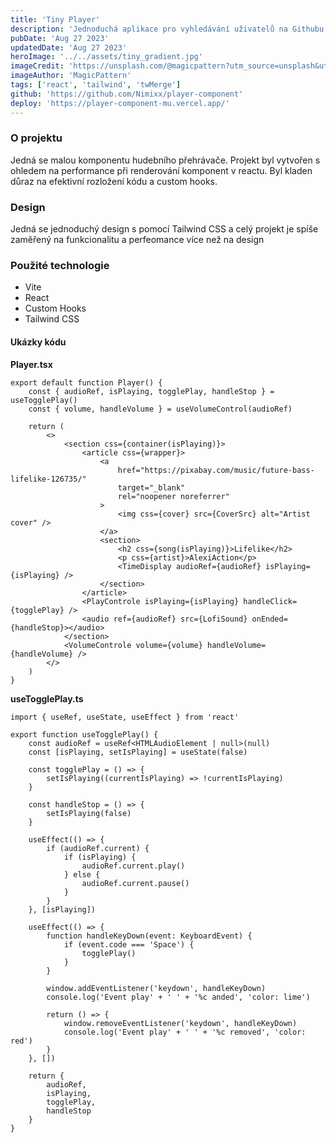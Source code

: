 ```yaml
---
title: 'Tiny Player'
description: 'Jednoduchá aplikace pro vyhledávání uživatelů na Githubu. Využívá Github API a moderní technologie jako React Hooks, TanStak Query, Axios, Tailwind a další. Data jsou cachována a aplikace je plně responzivní.'
pubDate: 'Aug 27 2023'
updatedDate: 'Aug 27 2023'
heroImage: '../../assets/tiny_gradient.jpg'
imageCredit: 'https://unsplash.com/@magicpattern?utm_source=unsplash&utm_medium=referral&utm_content=creditCopyText'
imageAuthor: 'MagicPattern'
tags: ['react', 'tailwind', 'twMerge']
github: 'https://github.com/Nimixx/player-component'
deploy: 'https://player-component-mu.vercel.app/'
---
```


### O projektu

Jedná se malou komponentu hudebního přehrávače. Projekt byl vytvořen s ohledem na performance při renderování komponent v reactu. Byl kladen důraz na efektivní rozložení kódu a custom hooks.

### Design

Jedná se jednoduchý design s pomocí Tailwind CSS a celý projekt je spíše zaměřený na funkcionalitu a perfeomance více než na design

### Použité technologie

- Vite
- React
- Custom Hooks
- Tailwind CSS

#### Ukázky kódu

**Player.tsx**

```tsx
export default function Player() {
	const { audioRef, isPlaying, togglePlay, handleStop } = useTogglePlay()
	const { volume, handleVolume } = useVolumeControl(audioRef)

	return (
		<>
			<section css={container(isPlaying)}>
				<article css={wrapper}>
					<a
						href="https://pixabay.com/music/future-bass-lifelike-126735/"
						target="_blank"
						rel="noopener noreferrer"
					>
						<img css={cover} src={CoverSrc} alt="Artist cover" />
					</a>
					<section>
						<h2 css={song(isPlaying)}>Lifelike</h2>
						<p css={artist}>AlexiAction</p>
						<TimeDisplay audioRef={audioRef} isPlaying={isPlaying} />
					</section>
				</article>
				<PlayControle isPlaying={isPlaying} handleClick={togglePlay} />
				<audio ref={audioRef} src={LofiSound} onEnded={handleStop}></audio>
			</section>
			<VolumeControle volume={volume} handleVolume={handleVolume} />
		</>
	)
}
```

**useTogglePlay.ts**

```tsx
import { useRef, useState, useEffect } from 'react'

export function useTogglePlay() {
	const audioRef = useRef<HTMLAudioElement | null>(null)
	const [isPlaying, setIsPlaying] = useState(false)

	const togglePlay = () => {
		setIsPlaying((currentIsPlaying) => !currentIsPlaying)
	}

	const handleStop = () => {
		setIsPlaying(false)
	}

	useEffect(() => {
		if (audioRef.current) {
			if (isPlaying) {
				audioRef.current.play()
			} else {
				audioRef.current.pause()
			}
		}
	}, [isPlaying])

	useEffect(() => {
		function handleKeyDown(event: KeyboardEvent) {
			if (event.code === 'Space') {
				togglePlay()
			}
		}

		window.addEventListener('keydown', handleKeyDown)
		console.log('Event play' + ' ' + '%c anded', 'color: lime')

		return () => {
			window.removeEventListener('keydown', handleKeyDown)
			console.log('Event play' + ' ' + '%c removed', 'color: red')
		}
	}, [])

	return {
		audioRef,
		isPlaying,
		togglePlay,
		handleStop
	}
}
```
